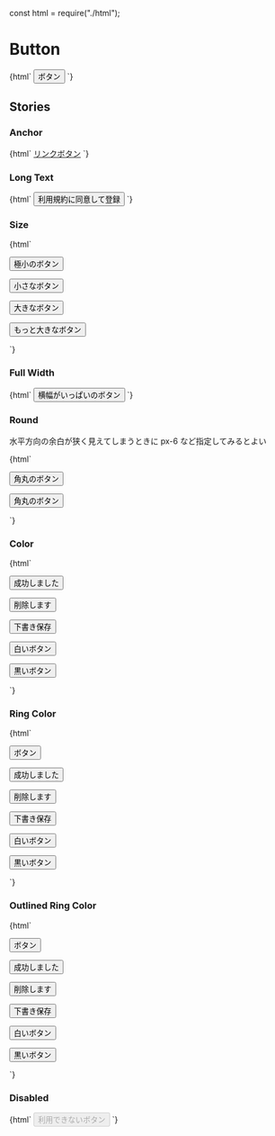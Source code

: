 const html = require("./html");

<Meta title="Buttons/Button" />

# Button

<Canvas>
  <Story name="Default">
    {html` <button type="button" class="button">ボタン</button> `}
  </Story>
</Canvas>

## Stories

### Anchor

<Canvas>
  <Story name="Anchor">
    {html` <a href="#" class="button">リンクボタン</a> `}
  </Story>
</Canvas>

### Long Text

<Canvas>
  <Story name="Long Text">
    {html`
      <button type="button" class="button">利用規約に同意して登録</button>
    `}
  </Story>
</Canvas>

### Size

<Canvas>
  <Story name="Size">
    {html`
      <p class="mb-4">
        <button type="button" class="button text-xs">極小のボタン</button>
      </p>
      <p class="mb-4">
        <button type="button" class="button text-sm">小さなボタン</button>
      </p>
      <p class="mb-4">
        <button type="button" class="button text-lg">大きなボタン</button>
      </p>
      <p>
        <button type="button" class="button text-xl">もっと大きなボタン</button>
      </p>
    `}
  </Story>
</Canvas>

### Full Width

<Canvas>
  <Story name="Full Width">
    {html`
      <button type="button" class="button w-full">
        横幅がいっぱいのボタン
      </button>
    `}
  </Story>
</Canvas>

### Round

水平方向の余白が狭く見えてしまうときに px-6 など指定してみるとよい

<Canvas>
  <Story name="Round">
    {html`
      <p class="mb-4">
        <button type="button" class="button rounded-full">角丸のボタン</button>
      </p>
      <p>
        <button type="button" class="button rounded-full px-6">
          角丸のボタン
        </button>
      </p>
    `}
  </Story>
</Canvas>

### Color

<Canvas>
  <Story name="Color">
    {html`
      <p class="mb-4">
        <button type="button" class="button bg-success">成功しました</button>
      </p>
      <p class="mb-4">
        <button type="button" class="button bg-danger">削除します</button>
      </p>
      <p class="mb-4">
        <button type="button" class="button bg-warning text-black">
          下書き保存
        </button>
      </p>
      <p class="mb-4">
        <button type="button" class="button bg-gray-100 text-black">
          白いボタン
        </button>
      </p>
      <p>
        <button type="button" class="button bg-gray-700">黒いボタン</button>
      </p>
    `}
  </Story>
</Canvas>

### Ring Color

<Canvas>
  <Story name="Ring Color">
    {html`
      <p class="mb-4">
        <button type="button" class="button ring-opacity-50 ring-4">
          ボタン
        </button>
      </p>
      <p class="mb-4">
        <button
          type="button"
          class="button bg-success ring-success ring-opacity-50 ring-4"
        >
          成功しました
        </button>
      </p>
      <p class="mb-4">
        <button
          type="button"
          class="button bg-danger ring-danger ring-opacity-50 ring-4"
        >
          削除します
        </button>
      </p>
      <p class="mb-4">
        <button
          type="button"
          class="button bg-warning text-black ring-warning ring-opacity-50 ring-4"
        >
          下書き保存
        </button>
      </p>
      <p class="mb-4">
        <button
          type="button"
          class="button bg-gray-100 text-black ring-gray-200 ring-opacity-60 ring-4"
        >
          白いボタン
        </button>
      </p>
      <p>
        <button
          type="button"
          class="button bg-gray-700 ring-gray-700 ring-opacity-50 ring-4"
        >
          黒いボタン
        </button>
      </p>
    `}
  </Story>
</Canvas>

### Outlined Ring Color

<Canvas>
  <Story name="Outlined Ring Color">
    {html`
      <p class="mb-4">
        <button
          type="button"
          class="button ring-opacity-50 ring-offset-1 ring-4"
        >
          ボタン
        </button>
      </p>
      <p class="mb-4">
        <button
          type="button"
          class="button bg-success ring-success ring-opacity-50 ring-offset-1 ring-4"
        >
          成功しました
        </button>
      </p>
      <p class="mb-4">
        <button
          type="button"
          class="button bg-danger ring-danger ring-opacity-50 ring-offset-1 ring-4"
        >
          削除します
        </button>
      </p>
      <p class="mb-4">
        <button
          type="button"
          class="button bg-warning text-black ring-warning ring-opacity-50 ring-offset-1 ring-4"
        >
          下書き保存
        </button>
      </p>
      <p class="mb-4">
        <button
          type="button"
          class="button bg-gray-100 text-black ring-gray-200 ring-opacity-60 ring-offset-1 ring-4"
        >
          白いボタン
        </button>
      </p>
      <p>
        <button
          type="button"
          class="button bg-gray-700 ring-gray-700 ring-opacity-50 ring-offset-1 ring-4"
        >
          黒いボタン
        </button>
      </p>
    `}
  </Story>
</Canvas>

### Disabled

<Canvas>
  <Story name="Disabled">
    {html`
      <button type="button" disabled class="button">利用できないボタン</button>
    `}
  </Story>
</Canvas>
